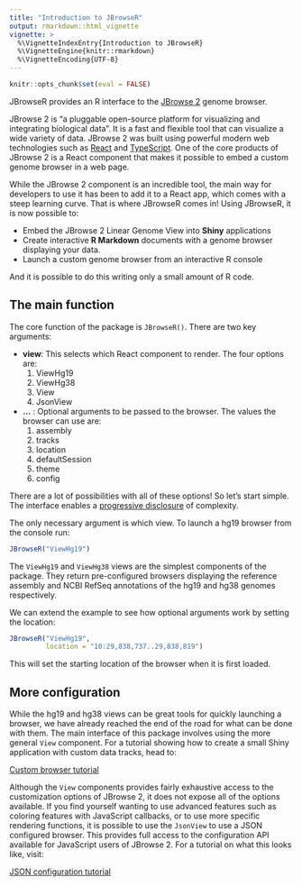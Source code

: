 ```yaml
---
title: "Introduction to JBrowseR"
output: rmarkdown::html_vignette
vignette: >
  %\VignetteIndexEntry{Introduction to JBrowseR}
  %\VignetteEngine{knitr::rmarkdown}
  %\VignetteEncoding{UTF-8}
---
```


```r
knitr::opts_chunk$set(eval = FALSE)
```

JBrowseR provides an R interface to the [JBrowse 2](https://jbrowse.org/jb2/) genome browser.

JBrowse 2 is "a pluggable open-source platform for visualizing and integrating biological data".
It is a fast and flexible tool that can visualize a wide variety of data.
JBrowse 2 was built using powerful modern web technologies such as [React](https://reactjs.org/) and [TypeScript](https://www.typescriptlang.org/).
One of the core products of JBrowse 2 is a React component that makes it possible to embed a custom genome browser in a web page.

While the JBrowse 2 component is an incredible tool, the main way for developers to use it has been to add it to a React app, which comes with a steep learning curve. 
That is where JBrowseR comes in!
Using JBrowseR, it is now possible to:

- Embed the JBrowse 2 Linear Genome View into **Shiny** applications
- Create interactive **R Markdown** documents with a genome browser displaying your data.
- Launch a custom genome browser from an interactive R console

And it is possible to do this writing only a small amount of R code.

## The main function

The core function of the package is `JBrowseR()`. There are two key arguments:

- **view**: This selects which React component to render. The four options are:
  1. ViewHg19
  2. ViewHg38
  3. View
  4. JsonView
- **...** : Optional arguments to be passed to the browser. The values the browser can use are:
  1. assembly
  2. tracks
  3. location
  4. defaultSession
  5. theme
  6. config

There are a lot of possibilities with all of these options! 
So let's start simple. 
The interface enables a [progressive disclosure](https://en.wikipedia.org/wiki/Progressive_disclosure) of complexity.

The only necessary argument is which view. To launch a hg19 browser from the console run:

```r
JBrowseR("ViewHg19")
```

The `ViewHg19` and `ViewHg38` views are the simplest components of the package.
They return pre-configured browsers displaying the reference assembly and NCBI RefSeq annotations of the hg19 and hg38 genomes respectively.

We can extend the example to see how optional arguments work by setting the location:

```r
JBrowseR("ViewHg19",
         location = "10:29,838,737..29,838,819")
```

This will set the starting location of the browser when it is first loaded.

## More configuration

While the hg19 and hg38 views can be great tools for quickly launching a browser, we have already reached the end of the road for what can be done with them. 
The main interface of this package involves using the more general `View` component.
For a tutorial showing how to create a small Shiny application with custom data tracks, head to:

[Custom browser tutorial](https://elliothershberg.github.io/JBrowseR/articles/custom-browser-tutorial.html)

Although the `View` components provides fairly exhaustive access to the customization options of JBrowse 2, it does not expose all of the options available.
If you find yourself wanting to use advanced features such as coloring features with JavaScript callbacks, or to use more specific rendering functions, it is possible to use the `JsonView` to use a JSON configured browser.
This provides full access to the configuration API available for JavaScript users of JBrowse 2.
For a tutorial on what this looks like, visit:

[JSON configuration tutorial](https://elliothershberg.github.io/JBrowseR/articles/json-tutorial.html)
